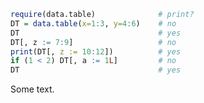 ```{r test_id, message=FALSE, results="show", echo=TRUE, warning=FALSE}
require(data.table)              # print?
DT = data.table(x=1:3, y=4:6)    # no
DT                               # yes
DT[, z := 7:9]                   # no
print(DT[, z := 10:12])          # yes
if (1 < 2) DT[, a := 1L]         # no
DT                               # yes
```
Some text.

